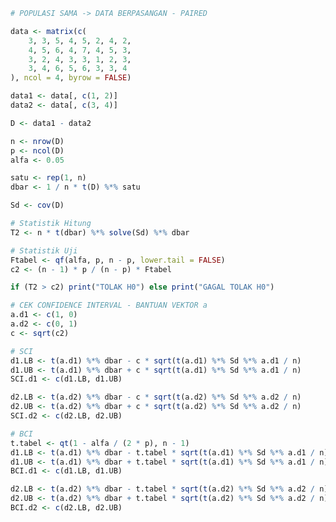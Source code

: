 ```r
# POPULASI SAMA -> DATA BERPASANGAN - PAIRED

data <- matrix(c(
    3, 3, 5, 4, 5, 2, 4, 2,
    4, 5, 6, 4, 7, 4, 5, 3,
    3, 2, 4, 3, 3, 1, 2, 3,
    3, 4, 6, 5, 6, 3, 3, 4
), ncol = 4, byrow = FALSE)

data1 <- data[, c(1, 2)]
data2 <- data[, c(3, 4)]
```
```r
D <- data1 - data2

n <- nrow(D)
p <- ncol(D)
alfa <- 0.05

satu <- rep(1, n)
dbar <- 1 / n * t(D) %*% satu
```

```r
Sd <- cov(D)
```

```r
# Statistik Hitung
T2 <- n * t(dbar) %*% solve(Sd) %*% dbar
```
```r
# Statistik Uji
Ftabel <- qf(alfa, p, n - p, lower.tail = FALSE)
c2 <- (n - 1) * p / (n - p) * Ftabel
```

```r
if (T2 > c2) print("TOLAK H0") else print("GAGAL TOLAK H0")
```

```r
# CEK CONFIDENCE INTERVAL - BANTUAN VEKTOR a
a.d1 <- c(1, 0)
a.d2 <- c(0, 1)
c <- sqrt(c2)
```

```r
# SCI
d1.LB <- t(a.d1) %*% dbar - c * sqrt(t(a.d1) %*% Sd %*% a.d1 / n)
d1.UB <- t(a.d1) %*% dbar + c * sqrt(t(a.d1) %*% Sd %*% a.d1 / n)
SCI.d1 <- c(d1.LB, d1.UB)

d2.LB <- t(a.d2) %*% dbar - c * sqrt(t(a.d2) %*% Sd %*% a.d2 / n)
d2.UB <- t(a.d2) %*% dbar + c * sqrt(t(a.d2) %*% Sd %*% a.d2 / n)
SCI.d2 <- c(d2.LB, d2.UB)
```

```r
# BCI
t.tabel <- qt(1 - alfa / (2 * p), n - 1)
d1.LB <- t(a.d1) %*% dbar - t.tabel * sqrt(t(a.d1) %*% Sd %*% a.d1 / n)
d1.UB <- t(a.d1) %*% dbar + t.tabel * sqrt(t(a.d1) %*% Sd %*% a.d1 / n)
BCI.d1 <- c(d1.LB, d1.UB)

d2.LB <- t(a.d2) %*% dbar - t.tabel * sqrt(t(a.d2) %*% Sd %*% a.d2 / n)
d2.UB <- t(a.d2) %*% dbar + t.tabel * sqrt(t(a.d2) %*% Sd %*% a.d2 / n)
BCI.d2 <- c(d2.LB, d2.UB)
```

